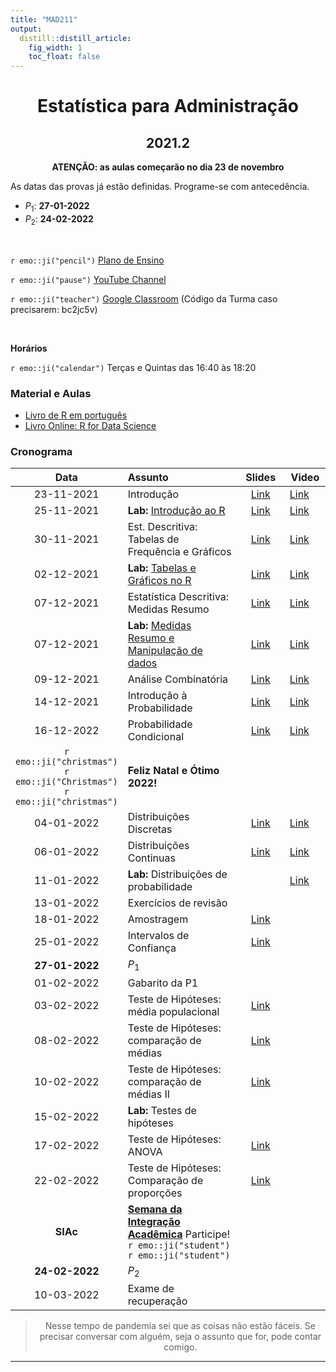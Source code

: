 ```yaml
---
title: "MAD211"
output:
  distill::distill_article: 
    fig_width: 1
    toc_float: false  
---
```


<center>

# Estatística para Administração

## 2021.2

**ATENÇÃO: as aulas começarão no dia 23 de novembro**

</center>

As datas das provas já estão definidas. Programe-se com antecedência. 

- $P_1$: **27-01-2022**
- $P_2$: **24-02-2022** 

</br>

`r emo::ji("pencil")` [Plano de Ensino](2021-2/Plano_MAD211_2021-2.pdf) 

`r emo::ji("pause")` [YouTube Channel](https://www.youtube.com/playlist?list=PLrqJCLOY0EkDc3zIhA0-Lk-M12FnReWwa) 

`r emo::ji("teacher")` [Google Classroom](https://classroom.google.com/c/NDI5NTM4Njk3ODg1?cjc=bc2jc5v)  (Código da Turma caso precisarem: bc2jc5v)

</br>

**Horários**    

`r emo::ji("calendar")` Terças e Quintas das 16:40 às 18:20 


### **Material e Aulas**

- [Livro de R em português](http://leg.ufpr.br/Rpira/Rpira.pdf) 
- [Livro Online: R for Data Science](https://r4ds.had.co.nz) 


### **Cronograma**


| Data  | Assunto                | Slides      | Video |
|:-----:|:-----------------------|:----------:|--------|
| 23-11-2021     | Introdução  | [Link](2021-2/MAD211_Aula01.pdf) | [Link](https://youtu.be/Kw9vC_yU4qU) | 
| 25-11-2021     | **Lab:** [Introdução ao R](https://ctruciosm.github.io/ACA-228/LabR_01)  | [Link](2021-2/LabR_01.pdf)  | [Link](https://youtu.be/5SMJsKamuSQ) | 
| 30-11-2021      | Est. Descritiva: Tabelas de Frequência e Gráficos   | [Link](2021-2/MAD211_Aula03.pdf) | [Link](https://youtu.be/W45bVRU6gF0) | 
| 02-12-2021      | **Lab:** [Tabelas e Gráficos no R](https://ctruciosm.github.io/ACA-228/LabR_02) | [Link](2021-2/LabR_02.pdf)  | [Link](https://youtu.be/s-pcmRTyZFk) |
| 07-12-2021      | Estatística Descritiva: Medidas Resumo  | [Link](2021-2/MAD211_Aula05.pdf)  | [Link](https://www.youtube.com/watch?v=rDfQ28ZVFiA&list=PLrqJCLOY0EkCcJCy9qRHgygfH_Dy14bho&index=5)  | 
| 07-12-2021      | **Lab:** [Medidas Resumo e Manipulação de dados](https://ctruciosm.github.io/ACA-228/LabR_04) | [Link](2021-2/LabR_04.pdf)  | [Link](https://www.youtube.com/watch?v=KjjDLw0o_Rg&list=PLrqJCLOY0EkCcJCy9qRHgygfH_Dy14bho&index=6) | 
| 09-12-2021      | Análise Combinatória   | [Link](2021-2/MAD211_Aula07.pdf)  | [Link](https://youtu.be/92r6xprL1D4) | 
| 14-12-2021      | Introdução à Probabilidade  | [Link](2021-2/MAD211_Aula08.pdf)  | [Link](https://www.youtube.com/watch?v=PWtN_tLdrQ8&list=PLrqJCLOY0EkDsfP4n9UD91-Gh1cMjceRP&index=8)  | 
| 16-12-2022      | Probabilidade Condicional   | [Link](2021-2/MAD211_Aula09.pdf)  | [Link](https://youtu.be/r_1xJvrlAkI)  |
| `r emo::ji("christmas")` `r emo::ji("Christmas")` `r emo::ji("christmas")`   |    **Feliz Natal e Ótimo 2022!**     |  |  | 
| 04-01-2022      | Distribuições Discretas   |[Link](2021-2/MAD211_Aula10.pdf)  |  [Link](https://youtu.be/XWofjlFzilQ)| 
| 06-01-2022      | Distribuições Continuas | [Link](2021-2/MAD211_Aula11.pdf) | [Link](https://youtu.be/izrsmOQQzY0)  | 
| 11-01-2022      | **Lab:** Distribuições de probabilidade  |  | [Link](https://www.youtube.com/watch?v=2B4lkkOiIj0&list=PLrqJCLOY0EkCcJCy9qRHgygfH_Dy14bho&index=11)  | 
| 13-01-2022      | Exercícios de revisão |  |   | 
| 18-01-2022      | Amostragem | [Link](2021-2/MAD211_Aula12.pdf) |  | 
| 25-01-2022      | Intervalos de Confiança | [Link](2021-2/MAD211_Aula13.pdf)  |  | 
| **27-01-2022**  | $P_1$  |  |   | 
| 01-02-2022      | Gabarito da P1 |  |   |
| 03-02-2022     | Teste de Hipóteses: média populacional  | [Link](2021-2/MAD211_Aula14.pdf) |  | 
| 08-02-2022     | Teste de Hipóteses: comparação de médias   | [Link](2021-2/MAD211_Aula15.pdf) |  | 
| 10-02-2022       | Teste de Hipóteses: comparação de médias II  | [Link](2021-2/MAD211_Aula15.pdf)  | | 
| 15-02-2022      | **Lab:** Testes de hipóteses |  |   | 
| 17-02-2022     | Teste de Hipóteses: ANOVA   | [Link](2021-2/MAD211_Aula16.pdf)  |   | 
| 22-02-2022      | Teste de Hipóteses: Comparação de proporções |  [Link](2021-2/MAD211_Aula17.pdf)   |  |
| **SIAc**     | [**Semana da Integração Acadêmica**](https://siac.ufrj.br) Participe! `r emo::ji("student")`  `r emo::ji("student")` |   |  | 
| **24-02-2022**      | $P_2$  |  |   | 
| 10-03-2022      | Exame de recuperação |  |   | 



<center>

> Nesse tempo de pandemia sei que as coisas não estão fáceis. Se precisar conversar com alguém, seja o assunto que for,  pode contar comigo. 

</center>



---- 